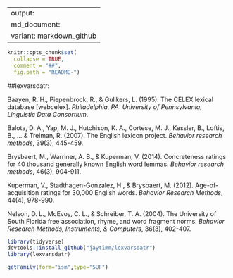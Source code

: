 
---
output:
  md_document:
    variant: markdown_github
---

```r
knitr::opts_chunk$set(
  collapse = TRUE,
  comment = "##",
  fig.path = "README-")
```

##lexvarsdatr: 

Baayen, R. H., Piepenbrock, R., & Gulikers, L. (1995). The CELEX lexical database [webcelex]. *Philadelphia, PA: University of Pennsylvania, Linguistic Data Consortium*.

Balota, D. A., Yap, M. J., Hutchison, K. A., Cortese, M. J., Kessler, B., Loftis, B., ... & Treiman, R. (2007). The English lexicon project. *Behavior research methods*, 39(3), 445-459.

Brysbaert, M., Warriner, A. B., & Kuperman, V. (2014). Concreteness ratings for 40 thousand generally known English word lemmas. *Behavior research methods*, 46(3), 904-911.

Kuperman, V., Stadthagen-Gonzalez, H., & Brysbaert, M. (2012). Age-of-acquisition ratings for 30,000 English words. *Behavior Research Methods*, 44(4), 978-990.

Nelson, D. L., McEvoy, C. L., & Schreiber, T. A. (2004). The University of South Florida free association, rhyme, and word fragment norms. *Behavior Research Methods, Instruments, & Computers*, 36(3), 402-407.




```r
library(tidyverse)
devtools::install_github("jaytimm/lexvarsdatr")
library(lexvarsdatr)
```



```r
getFamily(form="ism",type="SUF")
```

